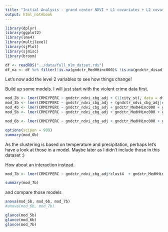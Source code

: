 ```yaml
---
title: "Initial Analysis - grand center NDVI + L1 covariates + L2 covariates"
output: html_notebook
---
```


```r
library(dplyr)
library(ggplot2)
library(lme4)
library(multilevel)
library(sjPlot)
library(sjmisc)
library(broom)

df <- readRDS("../data/full_mlm_datset.rds")
df_na <- df %>% filter(!is.na(gndctr_MedHHinc000)& !is.na(gndctr_disad))
```
Let's now add the level 2 variables to see how things change!

Build up some models. I will just start with the violent crime data first.
```r
mod_2b <- lmer(CRMCYPERC ~ gndctr_ndvi_cbg_adj + (1|city_st), data = df_na)
mod_3b <- lmer(CRMCYPERC ~ gndctr_ndvi_cbg_adj + (gndctr_ndvi_cbg_adj|city_st), data = df_na)
mod_4b <- lmer(CRMCYPERC ~ gndctr_ndvi_cbg_adj + gndctr_MedHHinc000 + gndctr_disad + gndctr_diver + gndctr_U18 + gndctr_logpopden + (1|city_st), data = df_na)
mod_5b <- lmer(CRMCYPERC ~ gndctr_ndvi_cbg_adj + gndctr_MedHHinc000 + gndctr_disad + gndctr_diver + gndctr_U18 + gndctr_logpopden + (gndctr_ndvi_cbg_adj|city_st), data = df_na)

mod_6b <- lmer(CRMCYPERC ~ gndctr_ndvi_cbg_adj + gndctr_MedHHinc000 + gndctr_disad + gndctr_diver + gndctr_U18 + gndctr_logpopden + gndctr_MetroGDP + gndctr_Police + gndctr_rt_violent + clust4 + (1|city_st), data = df_na)

options(scipen = 999)
summary(mod_6b)
```
As the clustering is based on temperature and precipitation, perhaps let's have a look at those in a model. Maybe later as I didn't include those in this dataset :)

How about an interaction instead.
```r
mod_7b <- lmer(CRMCYPERC ~ gndctr_ndvi_cbg_adj*clust4  + gndctr_MedHHinc000 + gndctr_disad + gndctr_diver + gndctr_U18 + gndctr_logpopden + gndctr_MetroGDP + gndctr_Police + gndctr_rt_violent + (1|city_st), data = df_na)

summary(mod_7b)
```
and compare those models
```r
anova(mod_5b, mod_6b, mod_7b)
#anova(mod_6b, mod_7b)

glance(mod_5b)
glance(mod_6b)
glance(mod_7b)
```

